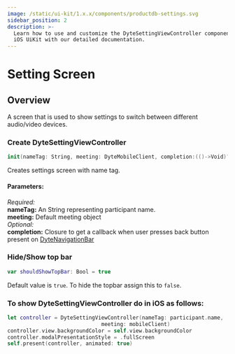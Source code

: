 ```yaml
---
image: /static/ui-kit/1.x.x/components/productdb-settings.svg
sidebar_position: 2
description: >-
  Learn how to use and customize the DyteSettingViewController component in ProductDB's
  iOS UiKit with our detailed documentation.
---
```


# Setting Screen

## Overview

A screen that is used to show settings to switch between different audio/video devices.

### Create DyteSettingViewController

```swift
init(nameTag: String, meeting: DyteMobileClient, completion:(()->Void)? = nil)
```

Creates settings screen with name tag.

#### Parameters:

_Required:_  
**nameTag:** An String representing participant name.  
**meeting:** Default meeting object  
_Optional:_  
**completion:** Closure to get a callback when user presses back button present on [DyteNavigationBar](/ios/components/productdb-navigationbar)

### Hide/Show top bar

```swift
var shouldShowTopBar: Bool = true
```

Default value is `true`. To hide the topbar assign this to `false`.

### To show DyteSettingViewController do in iOS as follows:

```swift
let controller = DyteSettingViewController(nameTag: participant.name,
                              meeting: mobileClient)
controller.view.backgroundColor = self.view.backgroundColor
controller.modalPresentationStyle = .fullScreen
self.present(controller, animated: true)
```

<head>
  <title>iOS DyteSettingViewController</title>
</head>
